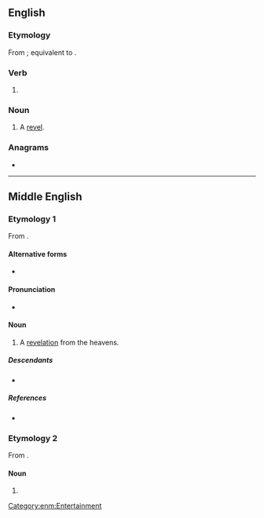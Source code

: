 ==English==

===Etymology===
From {{inh|en|enm|revelyng}}; equivalent to {{af|en|revel|-ing}}.

===Verb===
{{head|en|verb form}}

# {{present participle of|revel|lang=en|nocat=1}}

===Noun===
{{en-noun}}

# A [[revel]].

===Anagrams===
* {{anagrams|en|a=eegilnrv|Levering|levering}}

----

==Middle English==

===Etymology 1===
From {{af|enm|revelen|-ing|t1=to reveal|id1=to reveal}}.

====Alternative forms====
* {{alter|enm|revelyng}}

====Pronunciation====
* {{IPA|lang=enm|/rɛˈvɛːlinɡ/}}

====Noun====
{{enm-noun|revelings}} {{tlb|enm|rare}}

# A [[revelation]] from the heavens.

=====Descendants=====
* {{desc|en|revealing}}

=====References=====
* {{R:MED Online|entry=revēling (ger.(2))|id=MED37335|accessdate=2018-09-15}}

===Etymology 2===
From {{af|enm|revelen|-ing|t1=to revel|id1=to revel}}.

====Noun====
{{head|enm|noun}}

# {{alt form|lang=enm|revelyng}}

[[Category:enm:Entertainment]]